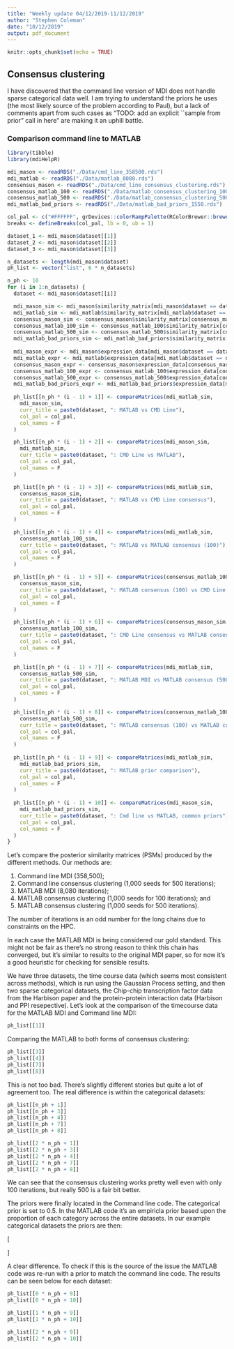 ```yaml
---
title: "Weekly update 04/12/2019-11/12/2019"
author: "Stephen Coleman"
date: "10/12/2019"
output: pdf_document
---
```


```r
knitr::opts_chunk$set(echo = TRUE)
```

## Consensus clustering

I have discovered that the command line version of MDI does not handle sparse categorical data well. I am trying to understand the priors he uses (the most likely source of the problem according to Paul), but a lack of comments apart from such cases as "TODO: add an explicit ``sample from prior" call in here" are making it an uphill battle.

### Comparison command line to MATLAB

```r
library(tibble)
library(mdiHelpR)

mdi_mason <- readRDS("./Data/cmd_line_358500.rds")
mdi_matlab <- readRDS("./Data/matlab_8080.rds")
consensus_mason <- readRDS("./Data/cmd_line_consensus_clustering.rds")
consensus_matlab_100 <- readRDS("./Data/matlab_consensus_clustering_100.rds")
consensus_matlab_500 <- readRDS("./Data/matlab_consensus_clustering_500.rds")
mdi_matlab_bad_priors <- readRDS("./Data/matlab_bad_priors_1550.rds")

col_pal <- c("#FFFFFF", grDevices::colorRampPalette(RColorBrewer::brewer.pal(n = 7, name = "Blues"))(100))
breaks <- defineBreaks(col_pal, lb = 0, ub = 1)
```

```r

dataset_1 <- mdi_mason$dataset[[1]]
dataset_2 <- mdi_mason$dataset[[2]]
dataset_3 <- mdi_mason$dataset[[3]]

n_datasets <- length(mdi_mason$dataset)
ph_list <- vector("list", 6 * n_datasets)

n_ph <- 10
for (i in 1:n_datasets) {
  dataset <- mdi_mason$dataset[[i]]

  mdi_mason_sim <- mdi_mason$similarity_matrix[mdi_mason$dataset == dataset][[1]]
  mdi_matlab_sim <- mdi_matlab$similarity_matrix[mdi_matlab$dataset == dataset][[1]]
  consensus_mason_sim <- consensus_mason$similarity_matrix[consensus_mason$dataset == dataset][[1]]
  consensus_matlab_100_sim <- consensus_matlab_100$similarity_matrix[consensus_matlab_100$dataset == dataset][[1]]
  consensus_matlab_500_sim <- consensus_matlab_500$similarity_matrix[consensus_matlab_500$dataset == dataset][[1]]
  mdi_matlab_bad_priors_sim <- mdi_matlab_bad_priors$similarity_matrix[mdi_matlab_bad_priors$dataset == dataset][[1]]
  
  mdi_mason_expr <- mdi_mason$expression_data[mdi_mason$dataset == dataset][[1]]
  mdi_matlab_expr <- mdi_matlab$expression_data[mdi_matlab$dataset == dataset][[1]]
  consensus_mason_expr <- consensus_mason$expression_data[consensus_mason$dataset == dataset][[1]]
  consensus_matlab_100_expr <- consensus_matlab_100$expression_data[consensus_matlab_100$dataset == dataset][[1]]
  consensus_matlab_500_expr <- consensus_matlab_500$expression_data[consensus_matlab_500$dataset == dataset][[1]]
  mdi_matlab_bad_priors_expr <- mdi_matlab_bad_priors$expression_data[mdi_matlab_bad_priors$dataset == dataset][[1]]
  
  ph_list[[n_ph * (i - 1) + 1]] <- compareMatrices(mdi_matlab_sim,
    mdi_mason_sim,
    curr_title = paste0(dataset, ": MATLAB vs CMD Line"),
    col_pal = col_pal,
    col_names = F
  )

  ph_list[[n_ph * (i - 1) + 2]] <- compareMatrices(mdi_mason_sim,
    mdi_matlab_sim,
    curr_title = paste0(dataset, ": CMD Line vs MATLAB"),
    col_pal = col_pal,
    col_names = F
  )

  ph_list[[n_ph * (i - 1) + 3]] <- compareMatrices(mdi_matlab_sim,
    consensus_mason_sim,
    curr_title = paste0(dataset, ": MATLAB vs CMD Line consensus"),
    col_pal = col_pal,
    col_names = F
  )

  ph_list[[n_ph * (i - 1) + 4]] <- compareMatrices(mdi_matlab_sim,
    consensus_matlab_100_sim,
    curr_title = paste0(dataset, ": MATLAB vs MATLAB consensus (100)"),
    col_pal = col_pal,
    col_names = F
  )

  ph_list[[n_ph * (i - 1) + 5]] <- compareMatrices(consensus_matlab_100_sim,
    consensus_mason_sim,
    curr_title = paste0(dataset, ": MATLAB consensus (100) vs CMD Line consensus"),
    col_pal = col_pal,
    col_names = F
  )

  ph_list[[n_ph * (i - 1) + 6]] <- compareMatrices(consensus_mason_sim,
    consensus_matlab_100_sim,
    curr_title = paste0(dataset, ": CMD Line consensus vs MATLAB consensus (100)"),
    col_pal = col_pal,
    col_names = F
  )

  ph_list[[n_ph * (i - 1) + 7]] <- compareMatrices(mdi_matlab_sim,
    consensus_matlab_500_sim,
    curr_title = paste0(dataset, ": MATLAB MDI vs MATLAB consensus (500)"),
    col_pal = col_pal,
    col_names = F
  )

  ph_list[[n_ph * (i - 1) + 8]] <- compareMatrices(consensus_matlab_100_sim,
    consensus_matlab_500_sim,
    curr_title = paste0(dataset, ": MATLAB consensus (100) vs MATLAB consensus (500)"),
    col_pal = col_pal,
    col_names = F
  )
  
  ph_list[[n_ph * (i - 1) + 9]] <- compareMatrices(mdi_matlab_sim,
    mdi_matlab_bad_priors_sim,
    curr_title = paste0(dataset, ": MATLAB prior comparison"),
    col_pal = col_pal,
    col_names = F
  )
  
  ph_list[[n_ph * (i - 1) + 10]] <- compareMatrices(mdi_mason_sim,
    mdi_matlab_bad_priors_sim,
    curr_title = paste0(dataset, ": Cmd line vs MATLAB, common priors"),
    col_pal = col_pal,
    col_names = F
  )
}
```

Let's compare the posterior similarity matrices (PSMs) produced by the different methods. Our methods are:

1. Command line MDI (358,500);
2. Command line consensus clustering (1,000 seeds for 500 iterations);
3. MATLAB MDI (8,080 iterations);
4. MATLAB consensus clustering (1,000 seeds for 100 iterations); and
5. MATLAB consensus clustering (1,000 seeds for 500 iterations).

The number of iterations is an odd number for the long chains due to constraints on the HPC.

In each case the MATLAB MDI is being considered our gold standard. This might not be fair as there's no strong reason to think this chain has converged, but it's similar to results to the original MDI paper, so for now it's a good heuristic for checking for sensible results.

We have three datasets, the time course data (which seems most consistent across methods), which is run using the Gaussian Process setting, and then two sparse categorical datasets, the Chip-chip transcription factor data from the Harbison paper and the protein-protein interaction data (Harbison and PPI resepective). Let's look at the comparison of the timecourse data for the MATLAB MDI and Command line MDI: 

```r
ph_list[[1]]
```

Comparing the MATLAB to both forms of consensus clustering:

```r
ph_list[[3]]
ph_list[[4]]
ph_list[[7]]
ph_list[[8]]
```

This is not too bad. There's slightly different stories but quite a lot of agreement too. The real difference is within the categorical datasets:

```r
ph_list[[n_ph + 1]]
ph_list[[n_ph + 3]]
ph_list[[n_ph + 4]]
ph_list[[n_ph + 7]]
ph_list[[n_ph + 8]]

ph_list[[2 * n_ph + 1]]
ph_list[[2 * n_ph + 3]]
ph_list[[2 * n_ph + 4]]
ph_list[[2 * n_ph + 7]]
ph_list[[2 * n_ph + 8]]
```

We can see that the consensus clustering works pretty well even with only 100 iterations, but really 500 is a fair bit better.

The priors were finally located in the Command line code. The categorical prior is set to 0.5. In the MATLAB code it's an empiricla prior based upon the proportion of each category across the entire datasets. In our example categorical datasets the priors are then:

\[
\begin{aligned}
\textrm{Command line prior: } &
\begin{pmatrix} 
  0.50 \\ 0.50
\end{pmatrix}, \\ 
\textrm{ MATLAB prior for the Transcription factor data: } &
\begin{pmatrix}
  0.988 \\ 0.012
\end{pmatrix}, \\
\textrm{ MATLAB prior for the PPI data: } & 
\begin{pmatrix}
  0.983 \\
  0.017
\end{pmatrix}
\end{aligned}
\]

A clear difference. To check if this is the source of the issue the MATLAB code was re-run with a prior to match the command line code. The results can be seen below for each dataset:

```r
ph_list[[0 * n_ph + 9]]
ph_list[[0 * n_ph + 10]]

ph_list[[1 * n_ph + 9]]
ph_list[[1 * n_ph + 10]]

ph_list[[2 * n_ph + 9]]
ph_list[[2 * n_ph + 10]]
```

